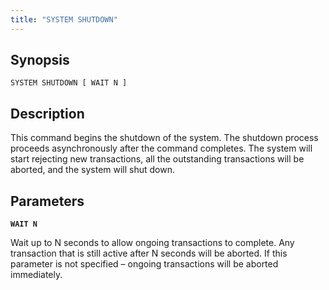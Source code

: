 ---
title: "SYSTEM SHUTDOWN"
---

## Synopsis

```
SYSTEM SHUTDOWN [ WAIT N ]
```

## Description

This command begins the shutdown of the system. The shutdown process proceeds asynchronously after the command completes. The system will start rejecting new transactions, all the outstanding transactions will be aborted, and the system will shut down.

## Parameters

**`WAIT N`**

Wait up to N seconds to allow ongoing transactions to complete. Any transaction that is still active after N seconds will be aborted. If this parameter is not specified – ongoing transactions will be aborted immediately.